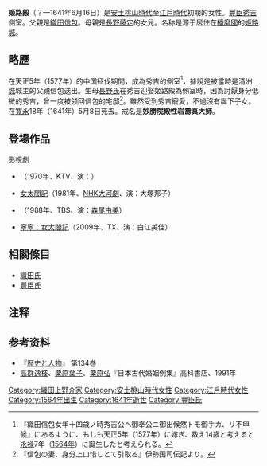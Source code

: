 {{japanese|japanese=姫路殿|kana=ひめじどの|romaji=Himejidono}}
'''姬路殿'''（？—1641年6月16日）是[[安土桃山時代|安土桃山時代]]至[[江戶時代|江戶時代]]初期的女性。[[豐臣秀吉|豐臣秀吉]]側室。父親是[[織田信包|織田信包]]。母親是[[長野藤定|長野藤定]]的女兒。名称是源于居住在[[播磨國|播磨國]]的[[姬路城|姬路城]]。

== 略歷 ==
在[[天正_(日本)|天正]]5年（1577年）的[[中国征伐|中国征伐]]期間，成為秀吉的側室<ref>『織田信包女年十四歳ノ時秀吉公へ御奉公ニ御出候然トモ御手カ、リ不申候』にあるように、もしも天正5年（1577年）に嫁ぎ、数え14歳と考えると[[永禄|永禄]]7年（[[1564年|1564年]]）に誕生したと考えられる。</ref>，據說是被當時是[[清洲城|清洲城]]城主的父親信包送出。生母[[長野氏|長野氏]]在秀吉迎娶姬路殿為側室時，因為討厭身分低微的秀吉，曾一度被领回信包的宅邸<ref>『信包の妻、身分上口惜しとて引取る』伊勢国司伝記より。</ref>。雖然受到秀吉寵愛，不過沒有誕下子女。在[[寬永|寬永]]18年（1641年）5月8日死去。戒名是'''妙勝院殿性岩壽真大姉'''。

== 登場作品 ==
;影視劇
*{{tsl|ja|大坂城の女|大坂城之女}}（1970年、KTV、演：{{tsl|ja|楠侑子}}）
*[[女太閤記|女太閤記]]（1981年、[[NHK大河劇|NHK大河劇]]、演：大塚邦子）
*{{tsl|ja|豊臣家の人々#映像作品|燃放愛情的戰國女子}}（1988年、TBS、演：[[森尾由美|森尾由美]]）
*[[寧寧：女太閤記|寧寧：女太閤記]]（2009年、TX、演：白江美佳）

== 相關條目 ==
*[[織田氏|織田氏]]
*[[豐臣氏|豐臣氏]]

== 注释 ==
{{Reflist}}

== 参考资料==
* 『[[歴史と人物_(雑誌)|歴史と人物]]』 第134巻
* [[高群逸枝|高群逸枝]]、[[栗原葉子|栗原葉子]]、[[栗原弘|栗原弘]]『日本古代婚姻例集』高科書店、1991年

[[Category:織田上野介家|Category:織田上野介家]]
[[Category:安土桃山時代女性|Category:安土桃山時代女性]]
[[Category:江戶時代女性|Category:江戶時代女性]]
[[Category:1564年出生|Category:1564年出生]]
[[Category:1641年逝世|Category:1641年逝世]]
[[Category:豐臣氏|Category:豐臣氏]]